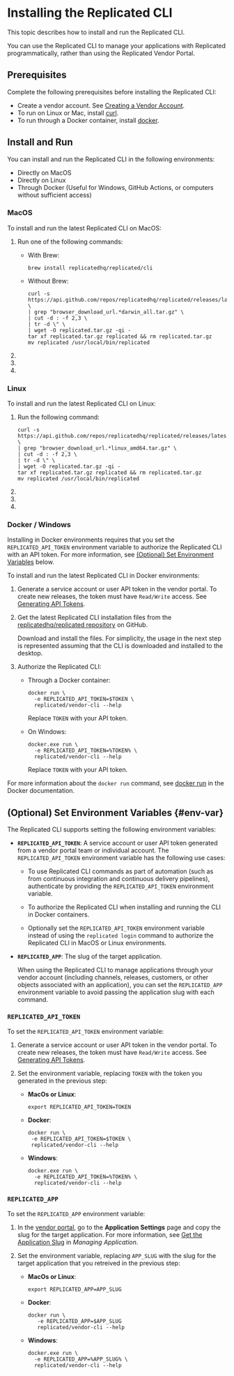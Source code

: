 
# Installing the Replicated CLI

This topic describes how to install and run the Replicated CLI.

You can use the Replicated CLI to manage your applications with Replicated programmatically, rather than using the Replicated Vendor Portal.

## Prerequisites

Complete the following prerequisites before installing the Replicated CLI:

- Create a vendor account. See [Creating a Vendor Account](/vendor/vendor-portal-creating-account).
- To run on Linux or Mac, install [curl](https://curl.haxx.se/).
- To run through a Docker container, install [docker](https://www.docker.com).

## Install and Run

You can install and run the Replicated CLI in the following environments: 

* Directly on MacOS
* Directly on Linux
* Through Docker (Useful for Windows, GitHub Actions, or computers without sufficient access)

### MacOS

To install and run the latest Replicated CLI on MacOS:

1. Run one of the following commands:

    - With Brew:

      ```shell
      brew install replicatedhq/replicated/cli
      ```

    - Without Brew:

      ```shell
      curl -s https://api.github.com/repos/replicatedhq/replicated/releases/latest \
      | grep "browser_download_url.*darwin_all.tar.gz" \
      | cut -d : -f 2,3 \
      | tr -d \" \
      | wget -O replicated.tar.gz -qi -
      tar xf replicated.tar.gz replicated && rm replicated.tar.gz
      mv replicated /usr/local/bin/replicated
      ```

      <Sudo/>

1. <Verify/> 

1. <Login/>

   <AuthToken/>

1. <Logout/>

### Linux

To install and run the latest Replicated CLI on Linux:

1. Run the following command:

    ```shell
    curl -s https://api.github.com/repos/replicatedhq/replicated/releases/latest \
    | grep "browser_download_url.*linux_amd64.tar.gz" \
    | cut -d : -f 2,3 \
    | tr -d \" \
    | wget -O replicated.tar.gz -qi -
    tar xf replicated.tar.gz replicated && rm replicated.tar.gz
    mv replicated /usr/local/bin/replicated
    ```

    <Sudo/>

1. <Verify/>

1. <Login/>

   <AuthToken/>

1. <Logout/>

### Docker / Windows

Installing in Docker environments requires that you set the `REPLICATED_API_TOKEN` environment variable to authorize the Replicated CLI with an API token. For more information, see [(Optional) Set Environment Variables](#env-var) below.

To install and run the latest Replicated CLI in Docker environments:

1. Generate a service account or user API token in the vendor portal. To create new releases, the token must have `Read/Write` access. See [Generating API Tokens](/vendor/replicated-api-tokens).

1. Get the latest Replicated CLI installation files from the [replicatedhq/replicated repository](https://github.com/replicatedhq/replicated/releases) on GitHub.

    Download and install the files. For simplicity, the usage in the next step is represented assuming that the CLI is downloaded and installed to the desktop.

1. Authorize the Replicated CLI:

     - Through a Docker container:

        ```shell
        docker run \
          -e REPLICATED_API_TOKEN=$TOKEN \
          replicated/vendor-cli --help
        ```
        Replace `TOKEN` with your API token.

     - On Windows:

        ```dos
        docker.exe run \
          -e REPLICATED_API_TOKEN=%TOKEN% \
          replicated/vendor-cli --help
        ```

        Replace `TOKEN` with your API token.

  For more information about the `docker run` command, see [docker run](https://docs.docker.com/engine/reference/commandline/run/) in the Docker documentation.  

## (Optional) Set Environment Variables {#env-var}

The Replicated CLI supports setting the following environment variables:

* **`REPLICATED_API_TOKEN`**: A service account or user API token generated from a vendor portal team or individual account. The `REPLICATED_API_TOKEN` environment variable has the following use cases:

  * To use Replicated CLI commands as part of automation (such as from continuous integration and continuous delivery pipelines), authenticate by providing the `REPLICATED_API_TOKEN` environment variable.

  * To authorize the Replicated CLI when installing and running the CLI in Docker containers.
  
  * Optionally set the `REPLICATED_API_TOKEN` environment variable instead of using the `replicated login` command to authorize the Replicated CLI in MacOS or Linux environments.

* **`REPLICATED_APP`**: The slug of the target application.

  When using the Replicated CLI to manage applications through your vendor account (including channels, releases, customers, or other objects associated with an application), you can set the `REPLICATED_APP` environment variable to avoid passing the application slug with each command.

### `REPLICATED_API_TOKEN`

To set the `REPLICATED_API_TOKEN` environment variable:

1. Generate a service account or user API token in the vendor portal. To create new releases, the token must have `Read/Write` access. See [Generating API Tokens](/vendor/replicated-api-tokens).

1. Set the environment variable, replacing `TOKEN` with the token you generated in the previous step:

    * **MacOs or Linux**:

      ```
      export REPLICATED_API_TOKEN=TOKEN
      ```

    * **Docker**:

      ```
      docker run \
       -e REPLICATED_API_TOKEN=$TOKEN \
       replicated/vendor-cli --help
      ```

    * **Windows**:

      ```
      docker.exe run \
        -e REPLICATED_API_TOKEN=%TOKEN% \
        replicated/vendor-cli --help
      ```

### `REPLICATED_APP`

To set the `REPLICATED_APP` environment variable:

1. In the [vendor portal](https://vendor.replicated.com), go to the **Application Settings** page and copy the slug for the target application. For more information, see [Get the Application Slug](/vendor/vendor-portal-manage-app#slug) in _Managing Application_.

1. Set the environment variable, replacing `APP_SLUG` with the slug for the target application that you retreived in the previous step:

    * **MacOs or Linux**:

      ```
      export REPLICATED_APP=APP_SLUG
      ```

    * **Docker**:

      ```
      docker run \
         -e REPLICATED_APP=$APP_SLUG
         replicated/vendor-cli --help
      ```

    * **Windows**:

      ```
      docker.exe run \
        -e REPLICATED_APP=%APP_SLUG% \
        replicated/vendor-cli --help
      ```

